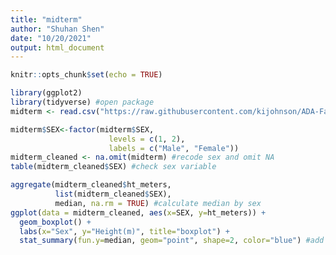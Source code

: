 ```yaml
---
title: "midterm"
author: "Shuhan Shen"
date: "10/20/2021"
output: html_document
---
```


```r
knitr::opts_chunk$set(echo = TRUE)
```

```r
library(ggplot2)
library(tidyverse) #open package
midterm <- read.csv("https://raw.githubusercontent.com/kijohnson/ADA-Fall-2021/master/BRFSS2017_10percent_v.csv") #import data
```
```r
midterm$SEX<-factor(midterm$SEX, 
                      levels = c(1, 2), 
                      labels = c("Male", "Female"))
midterm_cleaned <- na.omit(midterm) #recode sex and omit NA
table(midterm_cleaned$SEX) #check sex variable
```
```r
aggregate(midterm_cleaned$ht_meters,
          list(midterm_cleaned$SEX),
          median, na.rm = TRUE) #calculate median by sex
ggplot(data = midterm_cleaned, aes(x=SEX, y=ht_meters)) + 
  geom_boxplot() + 
  labs(x="Sex", y="Height(m)", title="boxplot") +
  stat_summary(fun.y=median, geom="point", shape=2, color="blue") #add median
```